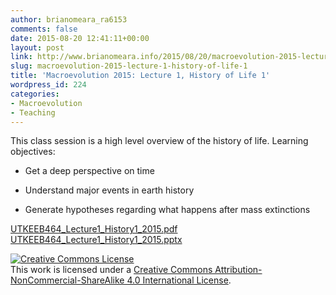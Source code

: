 ```yaml
---
author: brianomeara_ra6153
comments: false
date: 2015-08-20 12:41:11+00:00
layout: post
link: http://www.brianomeara.info/2015/08/20/macroevolution-2015-lecture-1-history-of-life-1/
slug: macroevolution-2015-lecture-1-history-of-life-1
title: 'Macroevolution 2015: Lecture 1, History of Life 1'
wordpress_id: 224
categories:
- Macroevolution
- Teaching
---
```


This class session is a high level overview of the history of life.
Learning objectives:















	
  * Get a deep perspective on time

	
  * Understand major events in earth history

	
  * Generate hypotheses regarding what happens after mass extinctions














[UTKEEB464_Lecture1_History1_2015.pdf](http://brianomeara.info/wordpress_beta/wp-content/uploads/2015/08/UTKEEB464_Lecture1_History1_2015.pdf)
[UTKEEB464_Lecture1_History1_2015.pptx](http://brianomeara.info/wordpress_beta/wp-content/uploads/2015/08/UTKEEB464_Lecture1_History1_2015.pptx)


[![Creative Commons License](https://i.creativecommons.org/l/by-nc-sa/4.0/88x31.png)](http://creativecommons.org/licenses/by-nc-sa/4.0/)  
This work is licensed under a [Creative Commons Attribution-NonCommercial-ShareAlike 4.0 International License](http://creativecommons.org/licenses/by-nc-sa/4.0/).
